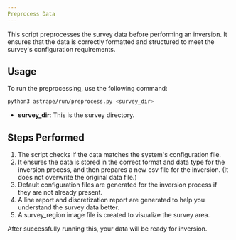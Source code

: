 ```yaml
---
Preprocess Data
---
```



This script preprocesses the survey data before performing an inversion. It ensures that the data is correctly formatted and structured to meet the survey's configuration requirements.

## Usage

To run the preprocessing, use the following command:

```bash
python3 astrape/run/preprocess.py <survey_dir>
```

- **survey_dir**: This is the survey directory. 

## Steps Performed

1. The script checks if the data matches the system's configuration file.
2. It ensures the data is stored in the correct format and data type for the inversion process, and then prepares a new csv file for the inversion. (It does not overwrite the original data file.)
3. Default configuration files are generated for the inversion process if they are not already present.
4. A line report and discretization report are generated to help you understand the survey data better.
5. A survey_region image file is created to visualize the survey area.


After successfully running this, your data will be ready for inversion.
